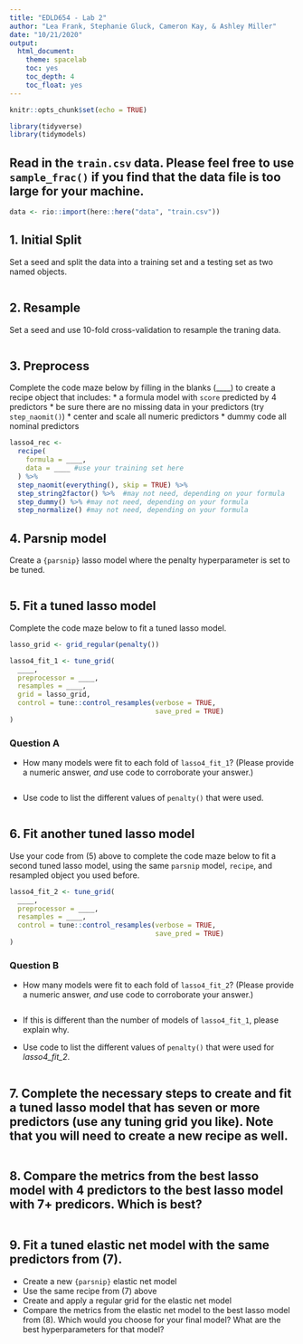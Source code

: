 ```yaml
---
title: "EDLD654 - Lab 2"
author: "Lea Frank, Stephanie Gluck, Cameron Kay, & Ashley Miller"
date: "10/21/2020"
output:
  html_document:
    theme: spacelab
    toc: yes
    toc_depth: 4
    toc_float: yes
---
```


```r
knitr::opts_chunk$set(echo = TRUE)

library(tidyverse)
library(tidymodels)
```

## Read in the `train.csv` data. Please feel free to use `sample_frac()` if you find that the data file is too large for your machine.

```r
data <- rio::import(here::here("data", "train.csv"))
```


## 1. Initial Split

Set a seed and split the data into a training set and a testing set as two named objects. 

```r


```

## 2. Resample

Set a seed and use 10-fold cross-validation to resample the traning data.

```r


```

## 3. Preprocess

Complete the code maze below by filling in the blanks (____) to create a recipe object that includes:
* a formula model with `score` predicted by 4 predictors
* be sure there are no missing data in your predictors (try `step_naomit()`)
* center and scale all numeric predictors
* dummy code all nominal predictors

```r

lasso4_rec <- 
  recipe(
    formula = ____, 
    data = ____ #use your training set here
  ) %>%
  step_naomit(everything(), skip = TRUE) %>% 
  step_string2factor() %>%  #may not need, depending on your formula
  step_dummy() %>% #may not need, depending on your formula
  step_normalize() #may not need, depending on your formula

```

## 4. Parsnip model

Create a `{parsnip}` lasso model where the penalty hyperparameter is set to be tuned.

```r



```

## 5. Fit a tuned lasso model

Complete the code maze below to fit a tuned lasso model.

```r

lasso_grid <- grid_regular(penalty())

lasso4_fit_1 <- tune_grid(
  ____,
  preprocessor = ____,
  resamples = ____,
  grid = lasso_grid,
  control = tune::control_resamples(verbose = TRUE,
                                    save_pred = TRUE)
)

```

### Question A
  + How many models were fit to each fold of `lasso4_fit_1`? (Please provide a numeric answer, *and* use code to corroborate your answer.)
  
```r

```

  + Use code to list the different values of `penalty()` that were used.

```r


```

## 6. Fit another tuned lasso model

Use your code from (5) above to complete the code maze below to fit a second tuned lasso model, using the same `parsnip` model, `recipe`, and resampled object you used before.

```r

lasso4_fit_2 <- tune_grid(
  ____,
  preprocessor = ____,
  resamples = ____,
  control = tune::control_resamples(verbose = TRUE,
                                    save_pred = TRUE)
)

```

### Question B

  + How many models were fit to each fold of `lasso4_fit_2`? (Please provide a numeric answer, *and* use code to corroborate your answer.)

```r


```

  + If this is different than the number of models of `lasso4_fit_1`, please explain why.

  + Use code to list the different values of `penalty()` that were used for *lasso4_fit_2*.

```r


```

## 7. Complete the necessary steps to create and fit a tuned lasso model that has seven or more predictors (use any tuning grid you like). Note that you will need to create a new recipe as well.

```r




```

## 8. Compare the metrics from the best lasso model with 4 predictors to the best lasso model with 7+ predicors. Which is best?

```r

```

## 9. Fit a tuned elastic net model with the same predictors from (7). 
  + Create a new `{parsnip}` elastic net model
  + Use the same recipe from (7) above
  + Create and apply a regular grid for the elastic net model
  + Compare the metrics from the elastic net model to the best lasso model from (8). Which would you choose for your final model? What are the best hyperparameters for that model?

```r


```



